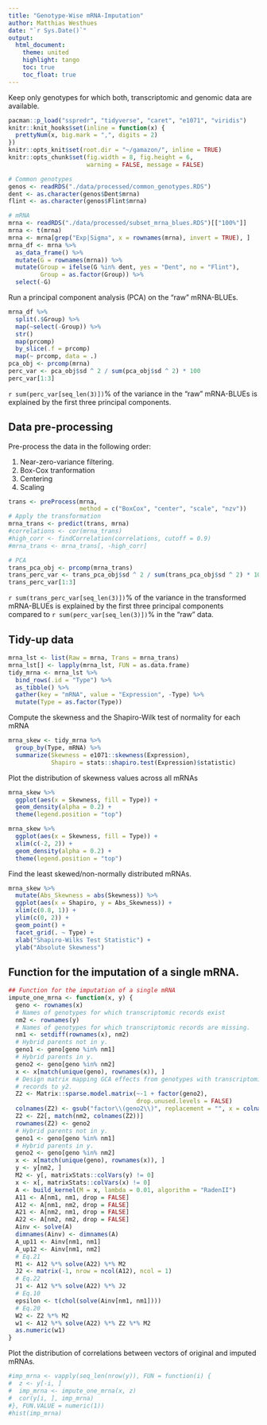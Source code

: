 ```yaml
---
title: "Genotype-Wise mRNA-Imputation"
author: Matthias Westhues
date: "`r Sys.Date()`"
output: 
  html_document:
    theme: united
    highlight: tango
    toc: true
    toc_float: true
---
```


Keep only genotypes for which both, transcriptomic and genomic data are 
available.
```r
pacman::p_load("sspredr", "tidyverse", "caret", "e1071", "viridis")
knitr::knit_hooks$set(inline = function(x) {
  prettyNum(x, big.mark = ",", digits = 2)
})
knitr::opts_knit$set(root.dir = "~/gamazon/", inline = TRUE)
knitr::opts_chunk$set(fig.width = 8, fig.height = 6, 
                      warning = FALSE, message = FALSE)
```

```r
# Common genotypes
genos <- readRDS("./data/processed/common_genotypes.RDS")
dent <- as.character(genos$Dent$mrna)
flint <- as.character(genos$Flint$mrna)

# mRNA
mrna <- readRDS("./data/processed/subset_mrna_blues.RDS")[["100%"]]
mrna <- t(mrna)
mrna <- mrna[grep("Exp|Sigma", x = rownames(mrna), invert = TRUE), ]
mrna_df <- mrna %>%
  as_data_frame() %>%
  mutate(G = rownames(mrna)) %>%
  mutate(Group = ifelse(G %in% dent, yes = "Dent", no = "Flint"),
         Group = as.factor(Group)) %>%
  select(-G)
```

Run a principal component analysis (PCA) on the "raw" mRNA-BLUEs.
```r
mrna_df %>%
  split(.$Group) %>%
  map(~select(-Group)) %>%
  str()
  map(prcomp)
  by_slice(.f = prcomp)
  map(~ prcomp, data = .)
pca_obj <- prcomp(mrna)
perc_var <- pca_obj$sd ^ 2 / sum(pca_obj$sd ^ 2) * 100
perc_var[1:3]
```

`r sum(perc_var[seq_len(3)])`% of the variance in the "raw" mRNA-BLUEs is 
explained by the first three principal components.



## Data pre-processing
Pre-process the data in the following order:

1.    Near-zero-variance filtering.
2.    Box-Cox tranformation
3.    Centering
4.    Scaling
```r
trans <- preProcess(mrna, 
                    method = c("BoxCox", "center", "scale", "nzv"))
# Apply the transformation
mrna_trans <- predict(trans, mrna)
#correlations <- cor(mrna_trans)
#high_corr <- findCorrelation(correlations, cutoff = 0.9)
#mrna_trans <- mrna_trans[, -high_corr]

# PCA
trans_pca_obj <- prcomp(mrna_trans)
trans_perc_var <- trans_pca_obj$sd ^ 2 / sum(trans_pca_obj$sd ^ 2) * 100
trans_perc_var[1:3]
```

`r sum(trans_perc_var[seq_len(3)])`% of the variance in the transformed 
mRNA-BLUEs is explained by the first three principal components compared to
`r sum(perc_var[seq_len(3)])`% in the "raw" data.




## Tidy-up data
```r
mrna_lst <- list(Raw = mrna, Trans = mrna_trans)
mrna_lst[] <- lapply(mrna_lst, FUN = as.data.frame)
tidy_mrna <- mrna_lst %>%
  bind_rows(.id = "Type") %>%
  as_tibble() %>%
  gather(key = "mRNA", value = "Expression", -Type) %>%
  mutate(Type = as.factor(Type))
```


Compute the skewness and the Shapiro-Wilk test of normality for each mRNA
```r
mrna_skew <- tidy_mrna %>%
  group_by(Type, mRNA) %>%
  summarize(Skewness = e1071::skewness(Expression),
            Shapiro = stats::shapiro.test(Expression)$statistic)
```


Plot the distribution of skewness values across all mRNAs
```r
mrna_skew %>%
  ggplot(aes(x = Skewness, fill = Type)) +
  geom_density(alpha = 0.2) +
  theme(legend.position = "top")

mrna_skew %>%
  ggplot(aes(x = Skewness, fill = Type)) +
  xlim(c(-2, 2)) +
  geom_density(alpha = 0.2) +
  theme(legend.position = "top")
```

Find the least skewed/non-normally distributed mRNAs.
```r
mrna_skew %>%
  mutate(Abs_Skewness = abs(Skewness)) %>%
  ggplot(aes(x = Shapiro, y = Abs_Skewness)) +
  xlim(c(0.8, 1)) +
  ylim(c(0, 2)) +
  geom_point() +
  facet_grid(. ~ Type) +
  xlab("Shapiro-Wilks Test Statistic") +
  ylab("Absolute Skewness")
```




## Function for the imputation of a single mRNA.
```r
## Function for the imputation of a single mRNA
impute_one_mrna <- function(x, y) {
  geno <- rownames(x)
  # Names of genotypes for which transcriptomic records exist
  nm2 <- rownames(y)
  # Names of genotypes for which transcriptomic records are missing.
  nm1 <- setdiff(rownames(x), nm2)
  # Hybrid parents not in y.
  geno1 <- geno[geno %in% nm1]
  # Hybrid parents in y.
  geno2 <- geno[geno %in% nm2]
  x <- x[match(unique(geno), rownames(x)), ]
  # Design matrix mapping GCA effects from genotypes with transcriptomic
  # records to y2.
  Z2 <- Matrix::sparse.model.matrix(~-1 + factor(geno2),
                                    drop.unused.levels = FALSE)
  colnames(Z2) <- gsub("factor\\(geno2\\)", replacement = "", x = colnames(Z2))
  Z2 <- Z2[, match(nm2, colnames(Z2))]
  rownames(Z2) <- geno2
  # Hybrid parents not in y.
  geno1 <- geno[geno %in% nm1]
  # Hybrid parents in y.
  geno2 <- geno[geno %in% nm2]
  x <- x[match(unique(geno), rownames(x)), ]
  y <- y[nm2, ]
  M2 <- y[, matrixStats::colVars(y) != 0]
  x <- x[, matrixStats::colVars(x) != 0]
  A <- build_kernel(M = x, lambda = 0.01, algorithm = "RadenII")
  A11 <- A[nm1, nm1, drop = FALSE]
  A12 <- A[nm1, nm2, drop = FALSE]
  A21 <- A[nm2, nm1, drop = FALSE]
  A22 <- A[nm2, nm2, drop = FALSE]
  Ainv <- solve(A)
  dimnames(Ainv) <- dimnames(A)
  A_up11 <- Ainv[nm1, nm1]
  A_up12 <- Ainv[nm1, nm2]
  # Eq.21
  M1 <- A12 %*% solve(A22) %*% M2
  J2 <- matrix(-1, nrow = ncol(A12), ncol = 1)
  # Eq.22
  J1 <- A12 %*% solve(A22) %*% J2
  # Eq.10
  epsilon <- t(chol(solve(Ainv[nm1, nm1])))
  # Eq.20
  W2 <- Z2 %*% M2
  w1 <- A12 %*% solve(A22) %*% Z2 %*% M2
  as.numeric(w1)
}
```


Plot the distribution of correlations between vectors of original and imputed
mRNAs.
```r
#imp_mrna <- vapply(seq_len(nrow(y)), FUN = function(i) {
#  z <- y[-i, ]
#  imp_mrna <- impute_one_mrna(x, z)
#  cor(y[i, ], imp_mrna)
#}, FUN.VALUE = numeric(1))
#hist(imp_mrna)
```
